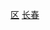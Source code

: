 {{Catnav|頁面分類|...|市辖区|吉林市辖区}}
{{Catnav|頁面分類|...|吉林县级行政区|长春区县市}}
{{Catnav|頁面分類|...|吉林地级市|长春|长春行政区划|长春区县市}}
[[Category:长春区县市|区]]
[[Category:吉林市辖区|长春]]
{{catmore|宽城区|长春市宽城区}}